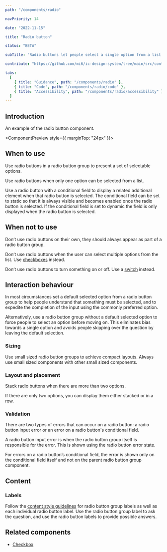 ```yaml
---
path: "/components/radio"

navPriority: 14

date: "2022-11-15"

title: "Radio button"

status: "BETA"

subTitle: "Radio buttons let people select a single option from a list."

contribute: "https://github.com/mi6/ic-design-system/tree/main/src/content/structured/components/radio"

tabs:
  [
    { title: "Guidance", path: "/components/radio" },
    { title: "Code", path: "/components/radio/code" },
    { title: "Accessibility", path: "/components/radio/accessibility" },
  ]
---
```



## Introduction

An example of the radio button component.

<ComponentPreview style={{ marginTop: "24px" }}>
  <IcRadioGroup label="Add a free purchase with any hot drink.">
    <IcRadioOption value="crisps" label="Crisps" />
    <IcRadioOption
      value="cookie"
      label="Deluxe chocolate chip cookie (sold out)"
      disabled
      inactive
    />
    <IcRadioOption value="fruit" label="Banana" />
    <IcRadioOption value="No item" label="No thanks, just my coffee" />
  </IcRadioGroup>
</ComponentPreview>

## When to use

Use radio buttons in a radio button group to present a set of selectable options.

Use radio buttons when only one option can be selected from a list.

Use a radio button with a conditional field to display a related additional element when that radio button is selected. The conditional field can be set to static so that it is always visible and becomes enabled once the radio button is selected. If the conditional field is set to dynamic the field is only displayed when the radio button is selected.

## When not to use

Don’t use radio buttons on their own, they should always appear as part of a radio button group.

Don’t use radio buttons when the user can select multiple options from the list. Use [checkboxes](/components/checkboxes) instead.

<DoubleDoDontCaution>
  <DoDontCaution
    imageSrc={radioFig1}
    imageAlt="A radio button group titled ‘What are your favourite coffees?’ with two out of six radio buttons showing as selected."
    state="bad"
    caption="Don’t use a radio button group to allow multiple selected options from a list."
  />
  <DoDontCaution
    imageSrc={radioFig2}
    imageAlt="A checkbox group titled ‘What are your favourite coffees?’ with two out of six checkboxes selected."
    state="good"
    caption="Use a checkbox group to allow multiple sections from a list."
  />
</DoubleDoDontCaution>

Don’t use radio buttons to turn something on or off. Use a [switch](/components/switch) instead.

<DoubleDoDontCaution>
  <DoDontCaution
    imageSrc={radioFig3}
    imageAlt="A two option radio button group with the label ‘Turn on the coffee machine?’ with options for ‘On’ and ‘Off’."
    state="bad"
    caption="Don’t use radio buttons to turn something on or off."
  />
  <DoDontCaution
    imageSrc={radioFig4}
    imageAlt="Two switches under the heading 'equipment'. One switch is toggled on whilst the other is off."
    state="good"
    caption="Use a switch to toggle something on or off."
  />
</DoubleDoDontCaution>

## Interaction behaviour

In most circumstances set a default selected option from a radio button group to help people understand that something must be selected, and to expedite the completion of the input using the commonly preferred option.

Alternatively, use a radio button group without a default selected option to force people to select an option before moving on. This eliminates bias towards a single option and avoids people skipping over the question by leaving the default selection.

### Sizing

Use small sized radio button groups to achieve compact layouts. Always use small sized components with other small sized components.

### Layout and placement

Stack radio buttons when there are more than two options.

<DoubleDoDontCaution>
  <DoDontCaution
    imageSrc={radioFig5}
    imageAlt="A radio button group titled ‘What milk would you like?’ with three radio buttons for ‘dairy’, ‘soya’ and ‘nut’ stacked vertically."
    state="good"
    caption="Always display radio buttons as a stack when there are more than two options."
  />
</DoubleDoDontCaution>

<DoubleDoDontCaution>
  <DoDontCaution
    imageSrc={radioFig6}
    imageAlt="A radio button group asking ‘What milk would you like?’ and showing three options for ‘Dairy’, ‘Soya’  and ‘Nut’ displayed in a row."
    state="bad"
    caption="Don’t display radio button groups with more than two options in a row."
  />
</DoubleDoDontCaution>

If there are only two options, you can display them either stacked or in a row.

<DoubleDoDontCaution>
  <DoDontCaution
    imageSrc={radioFig7}
    imageAlt="A radio button group asking ‘Would you like a coffee?’ with radio buttons for ‘Yes’ and ‘No’ displayed in a row. A second radio button group asking ‘What milk would you like?’ with radio buttons for ‘Dairy’ and ‘Soya’ displayed stacked."
    state="good"
    caption="Display radio buttons as a stack or in a row when radio button groups have two options."
  />
</DoubleDoDontCaution>

### Validation

There are two types of errors that can occur on a radio button: a radio button input error or an error on a radio button's conditional field.

A radio button input error is when the radio button group itself is responsible for the error. This is shown using the radio button error state.

<DoubleDoDontCaution>
  <DoDontCaution
    imageSrc={radioFig8}
    imageAlt="A radio button group displayed with no radio button selected with an error message reading ‘Please select an option’."
    state="good"
    caption="When there’s an issue show an error message next to the entire radio button group."
  />
</DoubleDoDontCaution>

For errors on a radio button’s conditional field, the error is shown only on the conditional field itself and not on the parent radio button group component.

<DoubleDoDontCaution>
  <DoDontCaution
    imageSrc={radioFig9}
    imageAlt="A graphic showing a radio button group with four options and an error reading ‘Answer required’ displayed with an empty input field that is a conditional field of one of the radio buttons."
    state="good"
    caption="Error validation shown correctly on the field causing the error."
  />
  <DoDontCaution
    imageSrc={radioFig10}
    imageAlt="A graphic showing two error labels incorrectly applied to a radio button group. One error reading ‘Answer required’ is displayed with an empty input field that is the conditional field of a radio button. The other error, also reading ‘Answer required’ is displayed with the whole radio button group."
    state="bad"
    caption="Only display the error on the field causing it. Don’t display an error on the field as well as the radio group."
  />
</DoubleDoDontCaution>

## Content

### Labels

Follow the [content style guidelines](/styles/content-style) for radio button group labels as well as each individual radio button label. Use the radio button group label to ask the question, and use the radio button labels to provide possible answers.

## Related components

- [Checkbox](/components/checkboxes)
